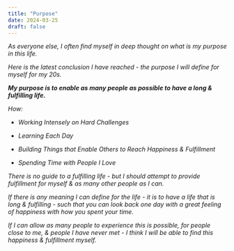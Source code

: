 ```yaml
---
title: "Purpose"
date: 2024-03-25
draft: false
---
```


*As everyone else, I often find myself in deep thought on what is my purpose in this life.*

*Here is the latest conclusion I have reached - the purpose I will define for myself for my 20s.*

***My purpose is to enable as many people as possible to have a long & fulfilling life.***

*How:* 

- *Working Intensely on Hard Challenges*

- *Learning Each Day*

- *Building Things that Enable Others to Reach Happiness & Fulfillment*

- *Spending Time with People I Love*

*There is no guide to a fulfilling life - but I should attempt to provide fulfillment for myself & as many other people as I can.*

*If there is any meaning I can define for the life - it is to have a life that is long & fulfilling - such that you can look back one day with a great feeling of happiness with how you spent your time.*

*If I can allow as many people to experience this is possible, for people close to me, & people I have never met - I think I will be able to find this happiness & fulfillment myself.*